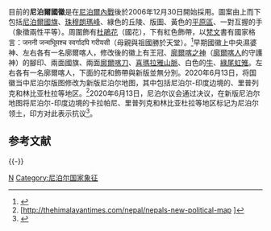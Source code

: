 {{Infobox coat of arms
|name             = 尼泊尔国徽
|image            = Emblem of Nepal (2020).svg
|image_width      = 250
|middle           = Emblem of Nepal (alternative).svg
|middle_width     = 250
|middle_caption   = 非正式版本
|lesser           = Emblem of Nepal (2008–2020).svg
|lesser_width     = 250
|lesser_caption   = 未加入包括尼泊尔-印度边境的{{tsl|en|Kalapani territory|卡拉帕尼}}、里普列克和林比亚杜拉等地区的国徽（2008年到2020年）
|image2           = Coat of arms of Nepal (1962–2008).svg
|image2_width     = 200
|image2_caption   = [[尼泊尔王国|尼泊尔王国]]时期的国徽（1962年到2008年）

|armiger          = [[尼泊尔联邦民主共和国|尼泊尔联邦民主共和国]]
|year_adopted     = 2006年12月30日（首次使用）<br />2008年5月28日（议会批准）<br />2020年6月13日（目前版本）
|crest            = [[尼泊爾國旗|尼泊爾國旗]]
|torse            = 
|shield           = 
|supporters       = 
|compartment      = 
|motto            = '''जननी जन्मभूमिश्च स्वर्गादपि गरीयसी''' <br/> "母親與祖國勝於天堂"
|orders           = 
|other_elements   = 
|earlier_versions = 
|use              = 
}}

目前的'''尼泊爾國徽'''是在[[尼泊爾內戰|尼泊爾內戰]]後於2006年12月30日開始採用。圖案由上而下包括[[尼泊爾國旗|尼泊爾國旗]]、[[珠穆朗瑪峰|珠穆朗瑪峰]]、綠色的丘陵、版圖、黃色的[[平原|平原區]]、一對互握的手（象徵兩性平等）。周圍飾有[[杜鵑花|杜鵑花]]（國花），下有紅色飾帶，以[[梵文|梵文]]書有國家格言：जननी जन्मभूिमश्च स्वर्गादपि गरीयसी（母親與祖國勝於天堂）。<ref>{{Cite web |url=http://english.people.com.cn/200612/18/eng20061218_333600.html |title=存档副本 |accessdate=2006-12-31 |archive-date=2012-10-02 |archive-url=https://web.archive.org/web/20121002232514/http://english.people.com.cn/200612/18/eng20061218_333600.html |dead-url=no }}</ref>早期國徽上中央濕婆神、左右各有一名廓爾喀人，修改後的徽上有王冠、[[廓尔喀人|廓爾喀之神]]（[[廓爾喀人|廓爾喀人]]的守護神）的腳印、兩面國旗、兩面[[廓爾喀刀|廓爾喀刀]]、[[喜瑪拉雅山脈|喜瑪拉雅山脈]]、白色的[[牛|牛]]、[[綠尾虹雉|綠尾虹雉]]。左右各有一名廓爾喀人，下面的花和飾帶與新版並無分別。2020年6月13日，将国徽当中尼泊尔版图修改为新版尼泊尔地图，其中包括尼泊尔-印度边境的{{tsl|en|Kalapani territory|卡拉帕尼}}、里普列克和林比亚杜拉等地区。<ref name="Coat">[http://thehimalayantimes.com/nepal/nepals-new-political-map<!-- Bot generated title -->]</ref>2020年6月13日，尼泊尔议会通过决议，在新版尼泊尔地图将尼泊尔-印度边境的卡拉帕尼、里普列克和林比亚杜拉等地区标记为尼泊尔领土，印方对此表示抗议<ref>{{cite web |title=Nepal Takes First Parliamentary Step to Ratify New Map, 'Untenable' Says India |url=https://thewire.in/south-asia/nepal-takes-first-parliamentary-step-to-ratify-new-map-untenable-says-india |website=The Wire |accessdate=2020-06-16 |language=en |date=2020-06-14 |archive-date=2020-06-15 |archive-url=https://web.archive.org/web/20200615203124/https://thewire.in/south-asia/nepal-takes-first-parliamentary-step-to-ratify-new-map-untenable-says-india |dead-url=no }}</ref>。

== 参考文献 ==
{{Reflist}}

{{-}}
{{亚洲题目|國徽}}

[[Category:國徽|N]]
[[Category:尼泊尔国家象征|Category:尼泊尔国家象征]]